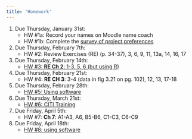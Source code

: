 ```yaml
---
title: 'Homework'
---
```

#. Due Thursday, January 31st:
    + HW #1a: Record your names on Moodle name coach
    + HW #1b: Complete the [survey of project preferences](http://bit.ly/290preferences)
    
#. Due Thursday, February 7th:
    + HW #2: Review Exercises (RE) (p. 34-37), 3, 6, 9, 11, 13a, 14, 16, 17

#. Due Thursday, February 14th:
    + [HW #3: **RE Ch 2**: 1-3, 5, 6 (but using R)](labs/homework3.html)
    
#. Due Thursday, February 21st:
    + HW #4: **RE CH 3**: 3-4 (data in fig 3.21 on pg. 102), 12, 13, 17-18
  
#. Due Thursday, February 28th:
    + [HW #5: Using software](labs/homework5.html)
    
#. Due Thursday, March 21st:
    + [HW #6: CITI Training](HW6_CITI-Training.pdf)
    
#. Due Friday, April 5th:
    + HW #7: **Ch 7**: A1-A3, A6, B5-B6, C1-C3, C6-C9
    
#. Due Friday, April 18th:
    + [HW #8: using software](labs/homework9.html)
    


